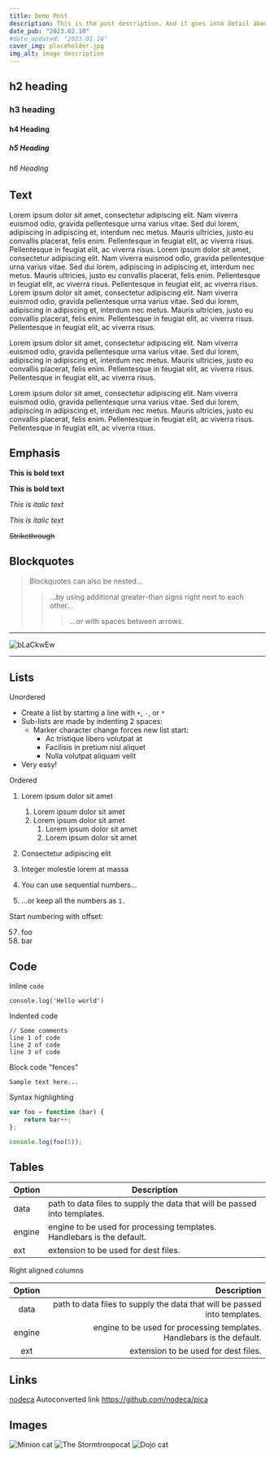 ```yaml
---
title: Demo Post
description: This is the post description. And it goes into detail about stuff and stuff and moreeeeeeeee stuff.
date_pub: "2023.02.10"
#date_updated: "2023.01.16"
cover_img: placeholder.jpg
img_alt: image description
---
```


## h2 heading

### h3 heading

#### h4 Heading

##### h5 Heading

###### h6 Heading

## Text

Lorem ipsum dolor sit amet, consectetur adipiscing elit. Nam viverra euismod odio, gravida pellentesque urna varius vitae. Sed dui lorem, adipiscing in adipiscing et, interdum nec metus. Mauris ultricies, justo eu convallis placerat, felis enim. Pellentesque in feugiat elit, ac viverra risus. Pellentesque in feugiat elit, ac viverra risus.
Lorem ipsum dolor sit amet, consectetur adipiscing elit. Nam viverra euismod odio, gravida pellentesque urna varius vitae. Sed dui lorem, adipiscing in adipiscing et, interdum nec metus. Mauris ultricies, justo eu convallis placerat, felis enim. Pellentesque in feugiat elit, ac viverra risus. Pellentesque in feugiat elit, ac viverra risus.
Lorem ipsum dolor sit amet, consectetur adipiscing elit. Nam viverra euismod odio, gravida pellentesque urna varius vitae. Sed dui lorem, adipiscing in adipiscing et, interdum nec metus. Mauris ultricies, justo eu convallis placerat, felis enim. Pellentesque in feugiat elit, ac viverra risus. Pellentesque in feugiat elit, ac viverra risus.

Lorem ipsum dolor sit amet, consectetur adipiscing elit. Nam viverra euismod odio, gravida pellentesque urna varius vitae. Sed dui lorem, adipiscing in adipiscing et, interdum nec metus. Mauris ultricies, justo eu convallis placerat, felis enim. Pellentesque in feugiat elit, ac viverra risus. Pellentesque in feugiat elit, ac viverra risus.

Lorem ipsum dolor sit amet, consectetur adipiscing elit. Nam viverra euismod odio, gravida pellentesque urna varius vitae. Sed dui lorem, adipiscing in adipiscing et, interdum nec metus. Mauris ultricies, justo eu convallis placerat, felis enim. Pellentesque in feugiat elit, ac viverra risus. Pellentesque in feugiat elit, ac viverra risus.

## Emphasis

**This is bold text**

**This is bold text**

_This is italic text_

_This is italic text_

~~Strikethrough~~

## Blockquotes

> Blockquotes can also be nested...
>
> > ...by using additional greater-than signs right next to each other...
> >
> > > ...or with spaces between arrows.

---

![bLaCkwEw](https://avatars.githubusercontent.com/u/35146970 "bLaCkwEw")

---

## Lists

Unordered

- Create a list by starting a line with `+`, `-`, or `*`
- Sub-lists are made by indenting 2 spaces:
  - Marker character change forces new list start:
    - Ac tristique libero volutpat at
    * Facilisis in pretium nisl aliquet
    - Nulla volutpat aliquam velit
- Very easy!

Ordered

1. Lorem ipsum dolor sit amet
   1. Lorem ipsum dolor sit amet
   1. Lorem ipsum dolor sit amet
      1. Lorem ipsum dolor sit amet
      1. Lorem ipsum dolor sit amet
1. Consectetur adipiscing elit
1. Integer molestie lorem at massa

1. You can use sequential numbers...
1. ...or keep all the numbers as `1.`

Start numbering with offset:

57. foo
58. bar

## Code

Inline `code`

`console.log('Hello world')`

Indented code

    // Some comments
    line 1 of code
    line 2 of code
    line 3 of code

Block code "fences"

```
Sample text here...
```

Syntax highlighting

```js
var foo = function (bar) {
	return bar++;
};

console.log(foo(5));
```

## Tables

| Option | Description                                                               |
| ------ | ------------------------------------------------------------------------- |
| data   | path to data files to supply the data that will be passed into templates. |
| engine | engine to be used for processing templates. Handlebars is the default.    |
| ext    | extension to be used for dest files.                                      |

Right aligned columns

| Option |                                                               Description |
| :----: | ------------------------------------------------------------------------: |
|  data  | path to data files to supply the data that will be passed into templates. |
| engine |    engine to be used for processing templates. Handlebars is the default. |
|  ext   |                                      extension to be used for dest files. |

## Links

[nodeca](https://dev.nodeca.com)
Autoconverted link https://github.com/nodeca/pica

## Images

![Minion cat](https://octodex.github.com/images/minion.png "Minion cat")
![The Stormtroopocat](https://octodex.github.com/images/stormtroopocat.jpg "The Stormtroopocat")
![Dojo cat](https://octodex.github.com/images/dojocat.jpg "Dojo cat")
